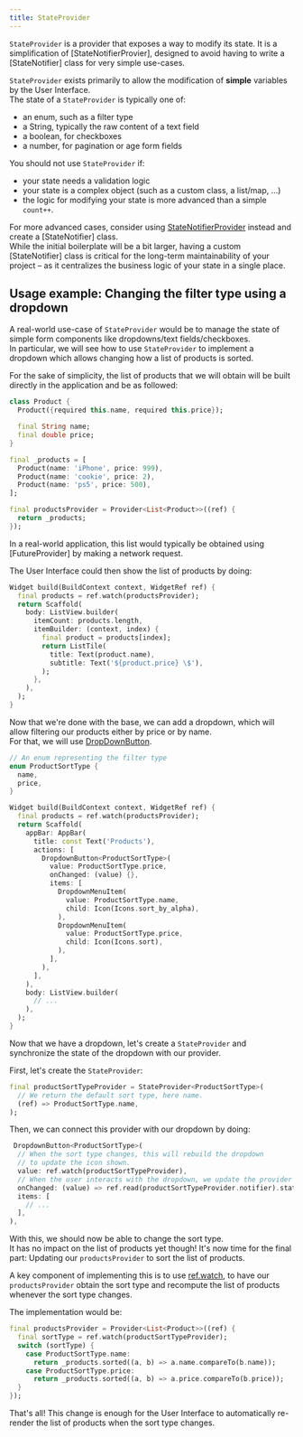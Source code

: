 ```yaml
---
title: StateProvider
---
```



`StateProvider` is a provider that exposes a way to modify its state.
It is a simplification of [StateNotifierProvier], designed to avoid
having to write a [StateNotifier] class for very simple use-cases.

`StateProvider` exists primarily to allow the modification of
**simple** variables by the User Interface.  
The state of a `StateProvider` is typically one of:

- an enum, such as a filter type
- a String, typically the raw content of a text field
- a boolean, for checkboxes
- a number, for pagination or age form fields

You should not use `StateProvider` if:

- your state needs a validation logic
- your state is a complex object (such as a custom class, a list/map, ...)
- the logic for modifying your state is more advanced than a simple `count++`.

For more advanced cases, consider using [StateNotifierProvider] instead and
create a [StateNotifier] class.  
While the initial boilerplate will be a bit larger, having a custom
[StateNotifier] class is critical for the long-term maintainability of your
project – as it centralizes the business logic of your state in a single place.

## Usage example: Changing the filter type using a dropdown

A real-world use-case of `StateProvider` would be to manage the state of
simple form components like dropdowns/text fields/checkboxes.  
In particular, we will see how to use `StateProvider` to implement a dropdown
which allows changing how a list of products is sorted.

For the sake of simplicity, the list of products that we will obtain
will be built directly in the application and be as followed:

```dart
class Product {
  Product({required this.name, required this.price});

  final String name;
  final double price;
}

final _products = [
  Product(name: 'iPhone', price: 999),
  Product(name: 'cookie', price: 2),
  Product(name: 'ps5', price: 500),
];

final productsProvider = Provider<List<Product>>((ref) {
  return _products;
});
```

In a real-world application, this list would typically be obtained using
[FutureProvider] by making a network request.

The User Interface could then show the list of products by doing:

```dart
Widget build(BuildContext context, WidgetRef ref) {
  final products = ref.watch(productsProvider);
  return Scaffold(
    body: ListView.builder(
      itemCount: products.length,
      itemBuilder: (context, index) {
        final product = products[index];
        return ListTile(
          title: Text(product.name),
          subtitle: Text('${product.price} \$'),
        );
      },
    ),
  );
}
```

Now that we're done with the base, we can add a dropdown, which will
allow filtering our products either by price or by name.  
For that, we will use [DropDownButton](https://api.flutter.dev/flutter/material/DropdownButton-class.html).

```dart
// An enum representing the filter type
enum ProductSortType {
  name,
  price,
}

Widget build(BuildContext context, WidgetRef ref) {
  final products = ref.watch(productsProvider);
  return Scaffold(
    appBar: AppBar(
      title: const Text('Products'),
      actions: [
        DropdownButton<ProductSortType>(
          value: ProductSortType.price,
          onChanged: (value) {},
          items: [
            DropdownMenuItem(
              value: ProductSortType.name,
              child: Icon(Icons.sort_by_alpha),
            ),
            DropdownMenuItem(
              value: ProductSortType.price,
              child: Icon(Icons.sort),
            ),
          ],
        ),
      ],
    ),
    body: ListView.builder(
      // ...
    ),
  );
}
```


Now that we have a dropdown, let's create a `StateProvider` and
synchronize the state of the dropdown with our provider.

First, let's create the `StateProvider`:

```dart
final productSortTypeProvider = StateProvider<ProductSortType>(
  // We return the default sort type, here name.
  (ref) => ProductSortType.name,
);
```

Then, we can connect this provider with our dropdown by doing:

```dart
 DropdownButton<ProductSortType>(
  // When the sort type changes, this will rebuild the dropdown
  // to update the icon shown.
  value: ref.watch(productSortTypeProvider),
  // When the user interacts with the dropdown, we update the provider state.
  onChanged: (value) => ref.read(productSortTypeProvider.notifier).state = value,
  items: [
    // ...
  ],
),
```

With this, we should now be able to change the sort type.  
It has no impact on the list of products yet though! It's now time for the
final part: Updating our `productsProvider` to sort the list of products.

A key component of implementing this is to use [ref.watch], to have
our `productsProvider` obtain the sort type and recompute the list of
products whenever the sort type changes.

The implementation would be:

```dart
final productsProvider = Provider<List<Product>>((ref) {
  final sortType = ref.watch(productSortTypeProvider);
  switch (sortType) {
    case ProductSortType.name:
      return _products.sorted((a, b) => a.name.compareTo(b.name));
    case ProductSortType.price:
      return _products.sorted((a, b) => a.price.compareTo(b.price));
  }
});
```


That's all! This change is enough for the User Interface to automatically
re-render the list of products when the sort type changes.



[ref.watch]: ../concepts/reading#using-refwatch-to-observe-a-provider
[statenotifierprovider]: ./state_notifier_provider
[provider]: ./provider
[asyncvalue]: https://pub.dev/documentation/riverpod/latest/riverpod/AsyncValue-class.html
[future]: https://api.dart.dev/dart-async/Future-class.html
[family]: ../concepts/modifiers/family
